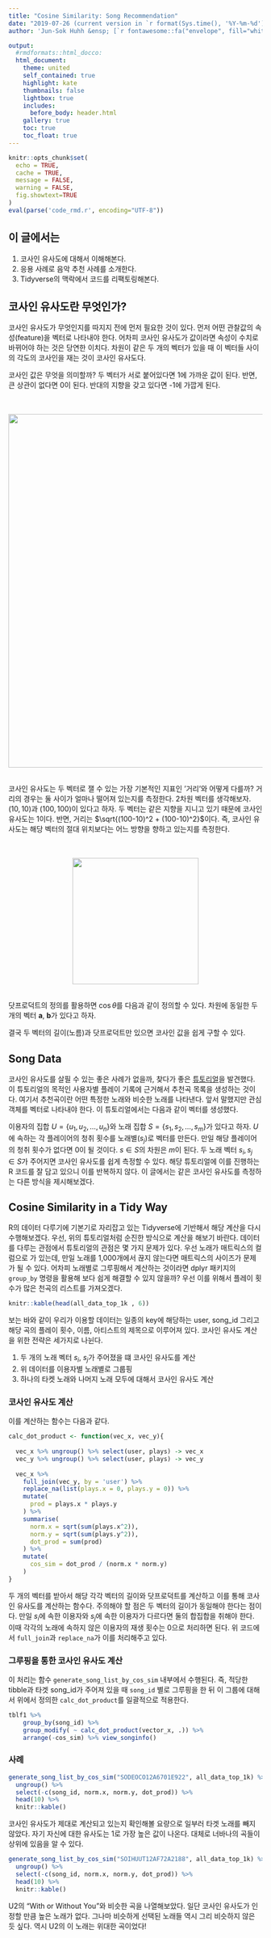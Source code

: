 ---
title: "Cosine Similarity: Song Recommendation"
date: "2019-07-26 (current version in `r format(Sys.time(), '%Y-%m-%d')`)"
author: 'Jun-Sok Huhh &ensp; [`r fontawesome::fa("envelope", fill="white", height=12)`](mailto:anarinsk@gmail.com) [`r fontawesome::fa("home", fill="white", height=12)`](http://lostineconomics.com) [`r fontawesome::fa("github", fill="white", height=12)`](http://github.com/anarinsk)' 

output:
  #rmdformats::html_docco:
  html_document:
    theme: united
    self_contained: true
    highlight: kate
    thumbnails: false  
    lightbox: true 
    includes: 
      before_body: header.html
    gallery: true
    toc: true
    toc_float: true
---

```{r setup, include=FALSE}
knitr::opts_chunk$set(
  echo = TRUE, 
  cache = TRUE, 
  message = FALSE, 
  warning = FALSE,
  fig.showtext=TRUE
)
eval(parse('code_rmd.r', encoding="UTF-8"))
```

## 이 글에서는  

1. 코사인 유사도에 대해서 이해해본다. 
2. 응용 사례로 음악 추천 사례를 소개한다. 
3. Tidyverse의 맥락에서 코드를 리팩토링해본다. 

## 코사인 유사도란 무엇인가? 

코사인 유사도가 무엇인지를 따지지 전에 먼저 필요한 것이 있다. 먼저 어떤 관찰값의 속성(feature)을 벡터로 나타내야 한다. 어차피 코사인 유사도가 값이라면 속성이 수치로 바뀌어야 하는 것은 당연한 이치다. 차원이 같은 두 개의 벡터가 있을 때 이 벡터들 사이의 각도의 코사인을 재는 것이 코사인 유사도다. 

코사인 값은 무엇을 의미할까? 두 벡터가 서로 붙어있다면 1에 가까운 값이 된다. 반면, 큰 상관이 없다면 0이 된다. 반대의 지향을 갖고 있다면 -1에 가깝게 된다.

<center>
<br><br>
![](http://blog.christianperone.com/wp-content/uploads/2013/09/cosinesimilarityfq1.png){width=700px}
<br><br>
</center>

코사인 유사도는 두 벡터로 잴 수 있는 가장 기본적인 지표인 '거리'와 어떻게 다를까? 
거리의 경우는 둘 사이가 얼마나 떨어져 있는지를 측정한다. 2차원 벡터를 생각해보자. $(10, 10)$과 $(100,100)$이 있다고 하자. 두 벡터는 같은 지향을 지니고 있기 때문에 코사인 유사도는 1이다. 반면, 거리는 $\sqrt{(100-10)^2 + (100-10)^2}$이다. 
즉, 코사인 유사도는 해당 벡터의 절대 위치보다는 어느 방향을 향하고 있는지를 측정한다. 

<center>
<br><br>
![](http://blog.christianperone.com/wp-content/uploads/2013/09/Dot_Product.png){width=250px}
<br><br>
</center>

닷프로덕트의 정의를 활용하면 $\cos \theta$를 다음과 같이 정의할 수 있다. 차원에 동일한 두 개의 벡터 $\mathbf a$,  $\mathbf b$가 있다고 하자. 

\begin{align}
\cos \theta = \dfrac{\mathbf a \cdot \mathbf b}{\lVert \mathbf a \rVert \lVert \mathbf b \rVert}
\end{align}

결국 두 벡터의 길이(노름)과 닷프로덕트만 있으면 코사인 값을 쉽게 구할 수 있다. 

## Song Data 

코사인 유사도를 살필 수 있는 좋은 사례가 없을까, 찾다가 좋은 [튜토리얼](https://bgstieber.github.io/post/recommending-songs-using-cosine-similarity-in-r/)을 발견했다. 이 튜토리얼의 목적인 사용자별 플레이 기록에 근거해서 추천곡 목록을 생성하는 것이다. 여기서 추천곡이란 어떤 특정한 노래와 비슷한 노래를 나타낸다. 앞서 말했지만 관심 객체를 벡터로 나타내야 한다. 이 튜토리얼에서는 다음과 같이 벡터를 생성했다. 

\begin{align}
s_i = [0, 0, \dotsc, \underset{\text{$u_j$의 청취횟수}}{5}, \dotsc]
\end{align}

이용자의 집합 $U = \left\{ u_1, u_2, \dotsc, u_n \right\}$와 노래 집합 $S = \left\{ s_1, s_2, \dotsc, s_m \right\}$가 있다고 하자. $U$에 속하는 각 플레이어의 청취 횟수를 노래별($s_j$)로 벡터를 만든다. 만일 해당 플레이어의 청취 횟수가 없다면 0이 될 것이다. $s \in S$의 차원은 $m$이 된다. 두 노래 벡터 $s_i, s_j \in S$가 주어지면 코사인 유사도를 쉽게 측정할 수 있다. 해당 튜토리얼에 이를 진행하는 R 코드를 잘 담고 있으니 이를 반복하지 않다. 이 글에서는 같은 코사인 유사도를 측정하는 다른 방식을 제시해보겠다. 

## Cosine Similarity in a Tidy Way 

R의 데이터 다루기에 기본기로 자리잡고 있는 Tidyverse에 기반해서 해당 계산을 다시 수행해보겠다. 우선, 위의 튜토리얼처럼 순진한 방식으로 계산을 해보기 바란다. 데이터를 다루는 관점에서 튜토리얼의 관점은 몇 가지 문제가 있다. 우선 노래가 매트릭스의 컬럼으로 가 있는데, 만일 노래를 1,000개에서 끊지 않는다면 매트릭스의 사이즈가 문제가 될 수 있다. 어차피 노래별로 그루핑해서 계산하는 것이라면 dplyr 패키지의 `group_by` 명령을 활용해 보다 쉽게 해결할 수 있지 않을까? 우선 이를 위해서 플레이 횟수가 많은 천곡의 리스트를 가져오겠다. 

```{r}
knitr::kable(head(all_data_top_1k , 6))
```

보는 바와 같이 우리가 이용할 데이터는 일종의 key에 해당하는 user, song_id 그리고 해당 곡의 플레이 횟수, 이름, 아티스트의 제목으로 이루어져 있다. 코사인 유사도 계산을 위한 전략은 세가지로 나뉜다. 

1. 두 개의 노래 벡터 $s_i$, $s_j$가 주어졌을 떄 코사인 유사도를 계산 
2. 위 데이터를 이용자별 노래별로 그룹핑 
3. 하나의 타켓 노래와 나머지 노래 모두에 대해서 코사인 유사도 계산 

### 코사인 유사도 계산 

이를 계산하는 함수는 다음과 같다. 

```{r eval = FALSE}
calc_dot_product <- function(vec_x, vec_y){
  
  vec_x %>% ungroup() %>% select(user, plays) -> vec_x
  vec_y %>% ungroup() %>% select(user, plays) -> vec_y
  
  vec_x %>% 
    full_join(vec_y, by = 'user') %>% 
    replace_na(list(plays.x = 0, plays.y = 0)) %>% 
    mutate(
      prod = plays.x * plays.y
    ) %>% 
    summarise(
      norm.x = sqrt(sum(plays.x^2)), 
      norm.y = sqrt(sum(plays.y^2)), 
      dot_prod = sum(prod)
    ) %>%  
    mutate(
      cos_sim = dot_prod / (norm.x * norm.y)
    )
}
```

두 개의 벡터를 받아서 해당 각각 벡터의 길이와 닷프로덕트를 계산하고 이를 통해 코사인 유사도를 계산하는 함수다. 주의해야 할 점은 두 벡터의 길이가 동일해야 한다는 점이다. 만일 $s_i$에 속한 이용자와 $s_j$에 속한 이용자가 다르다면 둘의 합집합을 취해야 한다. 이때 각각의 노래에 속하지 않은 이용자의 재생 횟수는 0으로 처리하면 된다. 위 코드에서 `full_join`과 `replace_na`가 이를 처리해주고 있다. 

### 그루핑을 통한 코사인 유사도 계산 

이 처리는 함수 `generate_song_list_by_cos_sim` 내부에서 수행된다. 즉, 적당한 tibble과 타겟 song_id가 주어져 있을 때 `song_id` 별로 그루핑을 한 뒤 이 그룹에 대해서 위에서 정의한 `calc_dot_product`를 일괄적으로 적용한다. 

```{r eval=FALSE}
tblf1 %>% 
    group_by(song_id) %>% 
    group_modify( ~ calc_dot_product(vector_x, .)) %>% 
    arrange(-cos_sim) %>% view_songinfo()
```

### 사례 

```{r}
generate_song_list_by_cos_sim("SODEOCO12A6701E922", all_data_top_1k) %>% 
  ungroup() %>% 
  select(-c(song_id, norm.x, norm.y, dot_prod)) %>% 
  head(10) %>% 
  knitr::kable()
```

코사인 유사도가 제대로 계산되고 있는지 확인해볼 요량으로 일부러 타겟 노래를 빼지 않았다. 자기 자신에 대한 유사도는 1로 가장 높은 값이 나온다. 대체로 너바나의 곡들이 상위에 있음을 알 수 있다. 

```{r}
generate_song_list_by_cos_sim("SOIHUUT12AF72A2188", all_data_top_1k) %>% 
  ungroup() %>% 
  select(-c(song_id, norm.x, norm.y, dot_prod)) %>% 
  head(10) %>% 
  knitr::kable()
```

U2의 "With or Without You"와 비슷한 곡을 나열해보았다. 일단 코사인 유사도가 인정할 만큼 높은 노래가 없다. 그나마 비슷하게 선택된 노래들 역시 그리 비슷하지 않은 듯 싶다. 역시 U2의 이 노래는 위대한 곡이었다!




